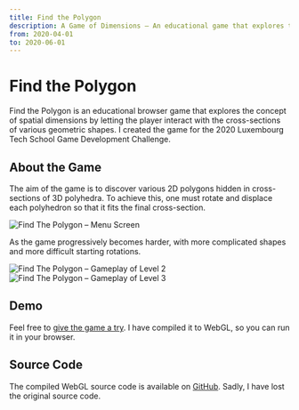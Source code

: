 ```yaml
---
title: Find the Polygon
description: A Game of Dimensions – An educational game that explores the concept of spatial dimensions through the interaction with cross-sections of various polyhedra
from: 2020-04-01
to: 2020-06-01
---
```



# Find the Polygon

Find the Polygon is an educational browser game that explores the concept of spatial dimensions by letting the player interact with the cross-sections of various geometric shapes. I created the game for the 2020 Luxembourg Tech School Game Development Challenge.

## About the Game

The aim of the game is to discover various 2D polygons hidden in cross-sections of 3D polyhedra. To achieve this, one must rotate and displace each polyhedron so that it fits the final cross-section.

<Image src={menu} alt="Find The Polygon – Menu Screen" />

As the game progressively becomes harder, with more complicated shapes and more difficult starting rotations.

<Image src={lvl2} alt="Find The Polygon – Gameplay of Level 2" />
<Image src={lvl3} alt="Find The Polygon – Gameplay of Level 3" />

## Demo

Feel free to [give the game a try](https://find-the-polygon.vercel.app). I have compiled it to WebGL, so you can run it in your browser.

## Source Code

The compiled WebGL source code is available on [GitHub](https://github.com/nico-bachner/find-the-polygon). Sadly, I have lost the original source code.
